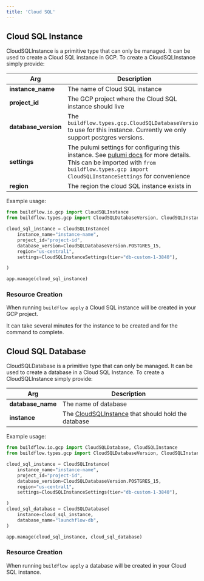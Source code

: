 ```yaml
---
title: 'Cloud SQL'
---
```


## Cloud SQL Instance

CloudSQLInstance is a primitive type that can only be managed. It can be used to create a Cloud SQL instance in GCP.
To create a CloudSQLInstance simply provide:

| Arg             | Description                                                                                                                                                                 |
|-----------------|-----------------------------------------------------------------------------------------------------------------------------------------------------------------------------|
| **instance_name** | The name of Cloud SQL instance                                                                                                                   |
| **project_id**   | The GCP project where the Cloud SQL instance should live |
| **database_version** | The `buildflow.types.gcp.CloudSQLDatabaseVersion` to use for this instance. Currently we only support postgres versions.                                                                                                          |
| **settings**  | The pulumi settings for configuring this instance. See [pulumi docs](https://www.pulumi.com/registry/packages/gcp/api-docs/sql/databaseinstance/#databaseinstancesettings) for more details. This can be imported with `from buildflow.types.gcp import CloudSQLInstanceSettings` for convenience      
| **region**  | The region the cloud SQL instance exists in              

Example usage:

```python
from buildflow.io.gcp import CloudSQLInstance
from buildflow.types.gcp import CloudSQLDatabaseVersion, CloudSQLInstanceSettings

cloud_sql_instance = CloudSQLInstance(
    instance_name="instance-name",
    project_id="project-id",
    database_version=CloudSQLDatabaseVersion.POSTGRES_15,
    region="us-central1",
    settings=CloudSQLInstanceSettings(tier="db-custom-1-3840"),

)

app.manage(cloud_sql_instance)
```

### Resource Creation

When running `buildflow apply` a Cloud SQL instance will be created in your GCP project.

<Note>
    It can take several minutes for the instance to be created and for the command to complete.
</Note>

## Cloud SQL Database

CloudSQLDatabase is a primitive type that can only be managed. It can be used to create a database in a Cloud SQL Instance.
To create a CloudSQLInstance simply provide:

| Arg             | Description                                                                                                                                                                 |
|-----------------|-----------------------------------------------------------------------------------------------------------------------------------------------------------------------------|
| **database_name** | The name of database                                                                                                                                                   |
| **instance**   | The [CloudSQLInstance](#cloud-sql-instance) that should hold the database |

Example usage:

```python
from buildflow.io.gcp import CloudSQLDatabase, CloudSQLInstance
from buildflow.types.gcp import CloudSQLDatabaseVersion, CloudSQLInstanceSettings

cloud_sql_instance = CloudSQLInstance(
    instance_name="instance-name",
    project_id="project-id",
    database_version=CloudSQLDatabaseVersion.POSTGRES_15,
    region="us-central1",
    settings=CloudSQLInstanceSettings(tier="db-custom-1-3840"),

)
cloud_sql_database = CloudSQLDatabase(
    instance=cloud_sql_instance,
    database_name="launchflow-db",
)

app.manage(cloud_sql_instance, cloud_sql_database)
```

### Resource Creation

When running `buildflow apply` a database will be created in your Cloud SQL instance.


